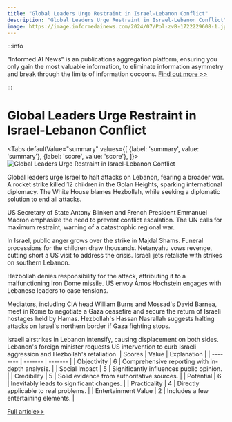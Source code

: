 ```yaml
---
title: "Global Leaders Urge Restraint in Israel-Lebanon Conflict"
description: "Global Leaders Urge Restraint in Israel-Lebanon Conflict"
image: https://image.informedainews.com/2024/07/Pol-zvB-1722229608-1.jpg
---
```



:::info

"Informed AI News" is an publications aggregation platform, ensuring you only gain the most valuable information, to eliminate information asymmetry and break through the limits of information cocoons.  [Find out more >>](/)

:::

# Global Leaders Urge Restraint in Israel-Lebanon Conflict


<Tabs
	defaultValue="summary"
	values={[
	{label: 'summary', value: 'summary'},
	{label: 'score', value: 'score'},
]}>
<TabItem value="summary">
<img
  src="https://image.informedainews.com/2024/07/Pol-zvB-1722229608-1.jpg"
  alt="Global Leaders Urge Restraint in Israel-Lebanon Conflict"
/>



Global leaders urge Israel to halt attacks on Lebanon, fearing a broader war. A rocket strike killed 12 children in the Golan Heights, sparking international diplomacy. The White House blames Hezbollah, while seeking a diplomatic solution to end all attacks.

US Secretary of State Antony Blinken and French President Emmanuel Macron emphasize the need to prevent conflict escalation. The UN calls for maximum restraint, warning of a catastrophic regional war.

In Israel, public anger grows over the strike in Majdal Shams. Funeral processions for the children draw thousands. Netanyahu vows revenge, cutting short a US visit to address the crisis. Israeli jets retaliate with strikes on southern Lebanon.

Hezbollah denies responsibility for the attack, attributing it to a malfunctioning Iron Dome missile. US envoy Amos Hochstein engages with Lebanese leaders to ease tensions.

Mediators, including CIA head William Burns and Mossad's David Barnea, meet in Rome to negotiate a Gaza ceasefire and secure the return of Israeli hostages held by Hamas. Hezbollah's Hassan Nasrallah suggests halting attacks on Israel's northern border if Gaza fighting stops.

Israeli airstrikes in Lebanon intensify, causing displacement on both sides. Lebanon's foreign minister requests US intervention to curb Israeli aggression and Hezbollah's retaliation.
</TabItem>
<TabItem value="score">
	| Scores     | Value   | Explanation |
	| -------- | ------- | ------- |
	| Objectivity  | 6    | Comprehensive reporting with in-depth analysis.    |
	| Social Impact | 5     | Significantly influences public opinion.    |
	| Credibility    | 5    | Solid evidence from authoritative sources.    |
	| Potential    | 6    | Inevitably leads to significant changes.    |
	| Practicality    | 4    | Directly applicable to real problems.    |
	| Entertainment Value    | 2    | Includes a few entertaining elements.    |
</TabItem>
</Tabs>

[Full article>>](https://www.theguardian.com/world/article/2024/jul/28/global-leaders-try-to-dissuade-israel-from-increasing-attacks-on-lebanon)
